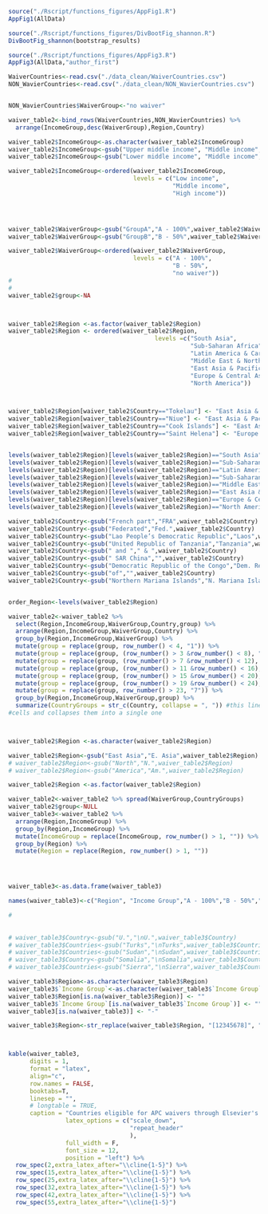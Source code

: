 
```r
source("./Rscript/functions_figures/AppFig1.R") 
AppFig1(AllData)
```

```r
source("./Rscript/functions_figures/DivBootFig_shannon.R") 
DivBootFig_shannon(bootstrap_results)
```

```r
source("./Rscript/functions_figures/AppFig3.R") 
AppFig3(AllData,"author_first")
```

\newpage
\blandscape
```r
WaiverCountries<-read.csv("./data_clean/WaiverCountries.csv")
NON_WavierCountries<-read.csv("./data_clean/NON_WavierCountries.csv")


NON_WavierCountries$WaiverGroup<-"no waiver"

waiver_table2<-bind_rows(WaiverCountries,NON_WavierCountries) %>% 
  arrange(IncomeGroup,desc(WaiverGroup),Region,Country) 

waiver_table2$IncomeGroup<-as.character(waiver_table2$IncomeGroup)
waiver_table2$IncomeGroup<-gsub("Upper middle income", "Middle income",waiver_table2$IncomeGroup)
waiver_table2$IncomeGroup<-gsub("Lower middle income", "Middle income",waiver_table2$IncomeGroup)

waiver_table2$IncomeGroup<-ordered(waiver_table2$IncomeGroup, 
                                   levels = c("Low income",
                                              "Middle income",
                                              "High income"))

  


waiver_table2$WaiverGroup<-gsub("GroupA","A - 100%",waiver_table2$WaiverGroup)
waiver_table2$WaiverGroup<-gsub("GroupB","B - 50%",waiver_table2$WaiverGroup)

waiver_table2$WaiverGroup<-ordered(waiver_table2$WaiverGroup, 
                                   levels = c("A - 100%",
                                              "B - 50%",
                                              "no waiver"))
# 
# 
waiver_table2$group<-NA



waiver_table2$Region <-as.factor(waiver_table2$Region)
waiver_table2$Region <- ordered(waiver_table2$Region, 
                                         levels =c("South Asia",
                                                   "Sub-Saharan Africa",
                                                   "Latin America & Caribbean",
                                                   "Middle East & North Africa",
                                                   "East Asia & Pacific",
                                                   "Europe & Central Asia",
                                                   "North America"))



waiver_table2$Region[waiver_table2$Country=="Tokelau"] <- "East Asia & Pacific"
waiver_table2$Region[waiver_table2$Country=="Niue"] <- "East Asia & Pacific"
waiver_table2$Region[waiver_table2$Country=="Cook Islands"] <- "East Asia & Pacific"
waiver_table2$Region[waiver_table2$Country=="Saint Helena"] <- "Europe & Central Asia"


levels(waiver_table2$Region)[levels(waiver_table2$Region)=="South Asia"] <- "1South Asia"
levels(waiver_table2$Region)[levels(waiver_table2$Region)=="Sub-Saharan Africa"] <- "2Sub-Saharan Africa"
levels(waiver_table2$Region)[levels(waiver_table2$Region)=="Latin America & Caribbean"] <- "3Latin America & Caribbean"
levels(waiver_table2$Region)[levels(waiver_table2$Region)=="Sub-Saharan Africa"] <- "4Sub-Saharan Africa"
levels(waiver_table2$Region)[levels(waiver_table2$Region)=="Middle East & North Africa"] <- "5Middle East & North Africa"
levels(waiver_table2$Region)[levels(waiver_table2$Region)=="East Asia & Pacific"] <- "6East Asia & Pacific"
levels(waiver_table2$Region)[levels(waiver_table2$Region)=="Europe & Central Asia"] <- "7Europe & Central Asia"
levels(waiver_table2$Region)[levels(waiver_table2$Region)=="North America"] <- "8North America"

waiver_table2$Country<-gsub("French part","FRA",waiver_table2$Country)
waiver_table2$Country<-gsub("Federated","Fed.",waiver_table2$Country)
waiver_table2$Country<-gsub("Lao People’s Democratic Republic","Laos",waiver_table2$Country)
waiver_table2$Country<-gsub("United Republic of Tanzania","Tanzania",waiver_table2$Country)
waiver_table2$Country<-gsub(" and "," & ",waiver_table2$Country)
waiver_table2$Country<-gsub(" SAR China","",waiver_table2$Country)
waiver_table2$Country<-gsub("Democratic Republic of the Congo","Dem. Repub. Congo",waiver_table2$Country)
waiver_table2$Country<-gsub("of","",waiver_table2$Country)
waiver_table2$Country<-gsub("Northern Mariana Islands","N. Mariana Islands",waiver_table2$Country)


order_Region<-levels(waiver_table2$Region)

waiver_table2<-waiver_table2 %>%
  select(Region,IncomeGroup,WaiverGroup,Country,group) %>% 
  arrange(Region,IncomeGroup,WaiverGroup,Country) %>% 
  group_by(Region,IncomeGroup,WaiverGroup) %>% 
  mutate(group = replace(group, row_number() < 4, "1")) %>%
  mutate(group = replace(group, (row_number() > 3 &row_number() < 8), "2")) %>%
  mutate(group = replace(group, (row_number() > 7 &row_number() < 12), "3")) %>%
  mutate(group = replace(group, (row_number() > 11 &row_number() < 16), "4")) %>%
  mutate(group = replace(group, (row_number() > 15 &row_number() < 20), "5")) %>%
  mutate(group = replace(group, (row_number() > 19 &row_number() < 24), "6")) %>%
  mutate(group = replace(group, row_number() > 23, "7")) %>%
  group_by(Region,IncomeGroup,WaiverGroup,group) %>%
  summarize(CountryGroups = str_c(Country, collapse = ", ")) #this line takes the individual
#cells and collapses them into a single one



waiver_table2$Region <-as.character(waiver_table2$Region)

waiver_table2$Region<-gsub("East Asia","E. Asia",waiver_table2$Region)
# waiver_table2$Region<-gsub("North","N.",waiver_table2$Region)
# waiver_table2$Region<-gsub("America","Am.",waiver_table2$Region)

waiver_table2$Region <-as.factor(waiver_table2$Region)

waiver_table2<-waiver_table2 %>% spread(WaiverGroup,CountryGroups)
waiver_table2$group<-NULL
waiver_table3<-waiver_table2 %>%
  arrange(Region,IncomeGroup) %>% 
  group_by(Region,IncomeGroup) %>% 
  mutate(IncomeGroup = replace(IncomeGroup, row_number() > 1, "")) %>% 
  group_by(Region) %>% 
  mutate(Region = replace(Region, row_number() > 1, "")) 




waiver_table3<-as.data.frame(waiver_table3)

names(waiver_table3)<-c("Region", "Income Group","A - 100%","B - 50%","no waiver")

# 
 
 
# waiver_table3$Country<-gsub("U.","\nU.",waiver_table3$Country)
# waiver_table3$Countries<-gsub("Turks","\nTurks",waiver_table3$Countries)
# waiver_table3$Countries<-gsub("Sudan","\nSudan",waiver_table3$Countries)
# waiver_table3$Country<-gsub("Somalia","\nSomalia",waiver_table3$Country)
# waiver_table3$Countries<-gsub("Sierra","\nSierra",waiver_table3$Countries)

waiver_table3$Region<-as.character(waiver_table3$Region)
waiver_table3$`Income Group`<-as.character(waiver_table3$`Income Group`)
waiver_table3$Region[is.na(waiver_table3$Region)] <- ""
waiver_table3$`Income Group`[is.na(waiver_table3$`Income Group`)] <- ""
waiver_table3[is.na(waiver_table3)] <- "-"

waiver_table3$Region<-str_replace(waiver_table3$Region, "[12345678]", "")



kable(waiver_table3,
      digits = 1, 
      format = "latex", 
      align="c",
      row.names = FALSE, 
      booktabs=T,
      linesep = "", 
      # longtable = TRUE,
      caption = "Countries eligible for APC waivers through Elsevier's 'Research4Life' program by World Bank Global Region and Income Group.") %>% kable_styling(bootstrap_options = c("hover"),
                latex_options = c("scale_down",
                                  "repeat_header"
                                  ),
                full_width = F,
                font_size = 12,
                position = "left") %>% 
  row_spec(2,extra_latex_after="\\cline{1-5}") %>% 
  row_spec(15,extra_latex_after="\\cline{1-5}") %>% 
  row_spec(25,extra_latex_after="\\cline{1-5}") %>% 
  row_spec(32,extra_latex_after="\\cline{1-5}") %>% 
  row_spec(42,extra_latex_after="\\cline{1-5}") %>% 
  row_spec(55,extra_latex_after="\\cline{1-5}")
```
\elandscape

